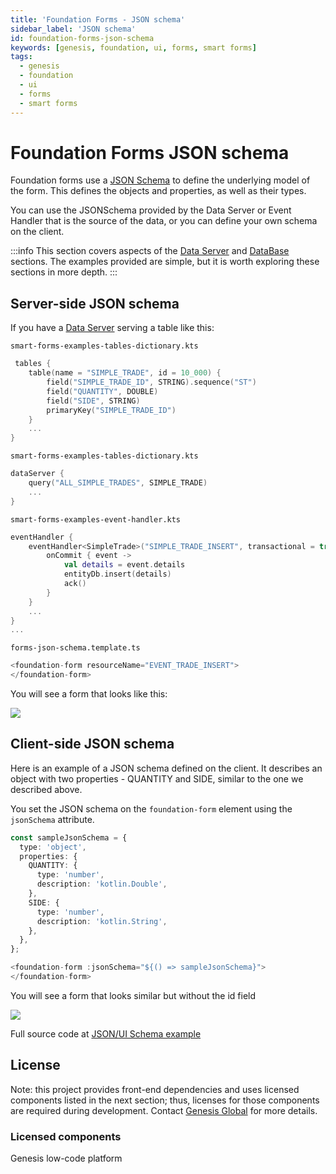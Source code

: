 ---
title: 'Foundation Forms - JSON schema'
sidebar_label: 'JSON schema'
id: foundation-forms-json-schema
keywords: [genesis, foundation, ui, forms, smart forms]
tags:
  - genesis
  - foundation
  - ui
  - forms
  - smart forms
---

# Foundation Forms JSON schema

Foundation forms use a [JSON Schema](https://json-schema.org/understanding-json-schema/about) to define the underlying model of the form. This defines the objects and properties, as well as their types.

You can use the JSONSchema provided by the Data Server or Event Handler that is the source of the data, or you can define your own schema on the client.

:::info
This section covers aspects of the [Data Server](/server/data-server/basics/) and [DataBase](/database/) sections.
The examples provided are simple, but it is worth exploring these sections in more depth.
:::

## Server-side JSON schema

If you have a [Data Server](/server/data-server/basics/) serving a table like this:

`smart-forms-examples-tables-dictionary.kts`
```kts
 tables {
    table(name = "SIMPLE_TRADE", id = 10_000) {
        field("SIMPLE_TRADE_ID", STRING).sequence("ST")
        field("QUANTITY", DOUBLE)
        field("SIDE", STRING)
        primaryKey("SIMPLE_TRADE_ID")
    }
    ...
}
```

`smart-forms-examples-tables-dictionary.kts`
```kts
dataServer {
    query("ALL_SIMPLE_TRADES", SIMPLE_TRADE)
    ...
}
```

`smart-forms-examples-event-handler.kts`
```kts
eventHandler {
    eventHandler<SimpleTrade>("SIMPLE_TRADE_INSERT", transactional = true) {
        onCommit { event ->
            val details = event.details
            entityDb.insert(details)
            ack()
        }
    }
    ...
}
...
```

`forms-json-schema.template.ts`
```ts
<foundation-form resourceName="EVENT_TRADE_INSERT">
</foundation-form>
```

You will see a form that looks like this:

![](/img/smart-forms/simple-trade-json-schema.png)


## Client-side JSON schema
Here is an example of a JSON schema defined on the client. It describes an object with two properties - QUANTITY and SIDE, similar to the one we described above.

You set the JSON schema on the `foundation-form` element using the `jsonSchema` attribute.

```ts
const sampleJsonSchema = {
  type: 'object',
  properties: {
    QUANTITY: {
      type: 'number',
      description: 'kotlin.Double',
    },
    SIDE: {
      type: 'number',
      description: 'kotlin.String',
    },
  },
};
```

```ts
<foundation-form :jsonSchema="${() => sampleJsonSchema}">
</foundation-form>
```

You will see a form that looks similar but without the id field

![](/img/smart-forms/simple-trade-client-side-json-schema.png)

Full source code at [JSON/UI Schema example](https://github.com/genesiscommunitysuccess/form-examples/tree/main/client/src/routes/forms-json-schema)

## License

Note: this project provides front-end dependencies and uses licensed components listed in the next section; thus, licenses for those components are required during development. Contact [Genesis Global](https://genesis.global/contact-us/) for more details.

### Licensed components
Genesis low-code platform
